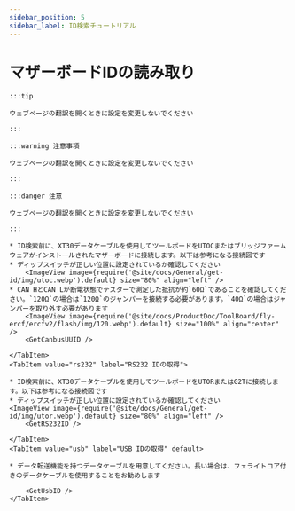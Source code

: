 ```yaml
---
sidebar_position: 5
sidebar_label: ID検索チュートリアル
---
```










# マザーボードIDの読み取り

    :::tip

    ウェブページの翻訳を開くときに設定を変更しないでください

    :::

    :::warning 注意事項

    ウェブページの翻訳を開くときに設定を変更しないでください

    :::

    :::danger 注意

    ウェブページの翻訳を開くときに設定を変更しないでください

    :::

<Tabs>
    <TabItem value="can" label="CANBus UUIDの取得">

    * ID検索前に、XT30データケーブルを使用してツールボードをUTOCまたはブリッジファームウェアがインストールされたマザーボードに接続します。以下は参考になる接続図です
    * ディップスイッチが正しい位置に設定されているか確認してください
        <ImageView image={require('@site/docs/General/get-id/img/utoc.webp').default} size="80%" align="left" />
    * CAN HとCAN Lが断電状態でテスターで測定した抵抗が約`60Ω`であることを確認してください。`120Ω`の場合は`120Ω`のジャンパーを接続する必要があります。`40Ω`の場合はジャンパーを取り外す必要があります
        <ImageView image={require('@site/docs/ProductDoc/ToolBoard/fly-ercf/ercfv2/flash/img/120.webp').default} size="100%" align="center" />
        <GetCanbusUUID />

    </TabItem>
    <TabItem value="rs232" label="RS232 IDの取得">

    * ID検索前に、XT30データケーブルを使用してツールボードをUTORまたはG2Tに接続します。以下は参考になる接続図です
    * ディップスイッチが正しい位置に設定されているか確認してください
    <ImageView image={require('@site/docs/General/get-id/img/utor.webp').default} size="80%" align="left" />              
        <GetRS232ID />

    </TabItem>
    <TabItem value="usb" label="USB IDの取得" default>
        
    * データ転送機能を持つデータケーブルを用意してください。長い場合は、フェライトコア付きのデータケーブルを使用することをお勧めします
    
        <GetUsbID />
    </TabItem>
</Tabs>